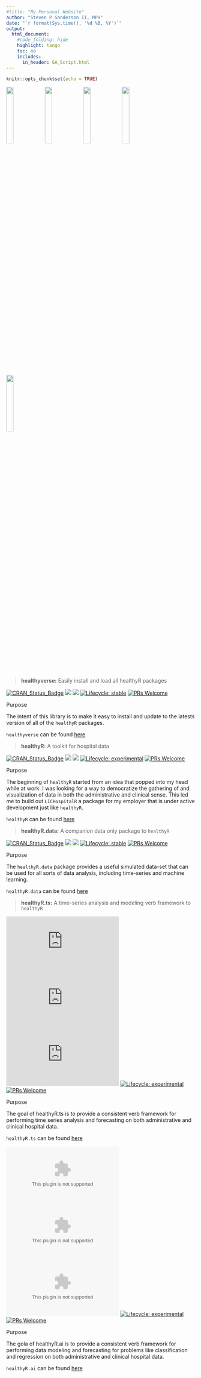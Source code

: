 ```yaml
---
#title: "My Personal Website"
author: "Steven P Sanderson II, MPH"
date: "`r format(Sys.time(), '%d %B, %Y')`"
output:
  html_document:
    #code_folding: hide
    highlight: tango
    toc: no
    includes:
      in_header: GA_Script.html
---
```


```r
knitr::opts_chunk$set(echo = TRUE)
```

<img src="logos/healthyverse.png"  width="19.6%" align="center" />
<img src="logos/healthyr.png"      width="19.6%" align="center" />
<img src="logos/healthyr_data.png" width="19.6%" align="center" />
<img src="logos/healthyr_ts.png"   width="19.6%" align="center" />
<img src="logos/healthyr_ai.png"   width="19.6%" align="center" />

#
> __healthyverse:__ Easily install and load all healthyR packages

<!-- badges: start -->
[![CRAN_Status_Badge](http://www.r-pkg.org/badges/version/healthyverse)](https://cran.r-project.org/package=healthyverse)
![](http://cranlogs.r-pkg.org/badges/healthyverse)
![](http://cranlogs.r-pkg.org/badges/grand-total/healthyverse)
[![Lifecycle: stable](https://img.shields.io/badge/lifecycle-stable-brightgreen.svg)](https://lifecycle.r-lib.org/articles/stages.html##stable)
[![PRs Welcome](https://img.shields.io/badge/PRs-welcome-brightgreen.svg?style=flat-square)](http://makeapullrequest.com)
<!-- badges: end -->

Purpose

The intent of this library is to make it easy to install and update to the latests version of all of the `healthyR` packages.

`healthyverse` can be found [here](https://www.spsanderson.com/healthyverse)

> __healthyR:__ A toolkit for hospital data

<!-- badges: start -->
[![CRAN_Status_Badge](http://www.r-pkg.org/badges/version/healthyR)](https://cran.r-project.org/package=healthyR)
![](https://cranlogs.r-pkg.org/badges/healthyR)
![](https://cranlogs.r-pkg.org/badges/grand-total/healthyR)
[![Lifecycle: experimental](https://img.shields.io/badge/lifecycle-experimental-orange.svg)](https://www.tidyverse.org/lifecycle/#experimental)
[![PRs Welcome](https://img.shields.io/badge/PRs-welcome-brightgreen.svg?style=flat-square)](http://makeapullrequest.com)
<!-- badges: end -->

Purpose

The beginning of `healthyR` started from an idea that popped into my head while
at work. I was looking for a way to democratize the gathering of and visualization 
of data in both the administrative and clinical sense. This led me to build out
`LICHospitalR` a package for my employer that is under active development just like 
`healthyR`. 

`healthyR` can be found [here](https://www.spsanderson.com/healthyR)

> __healthyR.data:__ A companion data only package to `healthyR`

<!-- badges: start -->
[![CRAN_Status_Badge](http://www.r-pkg.org/badges/version/healthyR.data)](https://cran.r-project.org/package=healthyR.data)
![](http://cranlogs.r-pkg.org/badges/healthyR.data)
![](http://cranlogs.r-pkg.org/badges/grand-total/healthyR.data)
[![Lifecycle: stable](https://img.shields.io/badge/lifecycle-stable-brightgreen.svg)](https://lifecycle.r-lib.org/articles/stages.html##stable)
[![PRs Welcome](https://img.shields.io/badge/PRs-welcome-brightgreen.svg?style=flat-square)](http://makeapullrequest.com)
<!-- badges: end -->

Purpose

The `healthyR.data` package provides a useful simulated data-set that can be used for all sorts
of data analysis, including time-series and machine learning.

`healthyR.data` can be found [here](https://www.spsanderson.com/healthyR.data)

> __healthyR.ts:__ A time-series analysis and modeling verb framework to `healthyR`

<!-- badges: start -->
[![CRAN_Status_Badge](http://www.r-pkg.org/badges/version/healthyR.ts)](https://cran.r-project.org/package=healthyR.ts)
![](https://cranlogs.r-pkg.org/badges/healthyR.ts)
![](https://cranlogs.r-pkg.org/badges/grand-total/healthyR.ts)
[![Lifecycle: experimental](https://img.shields.io/badge/lifecycle-experimental-orange.svg)](https://lifecycle.r-lib.org/articles/stages.html#experimental)
[![PRs Welcome](https://img.shields.io/badge/PRs-welcome-brightgreen.svg?style=flat-square)](http://makeapullrequest.com)
<!-- badges: end -->

Purpose

The goal of healthyR.ts is to provide a consistent verb framework for performing time series analysis and forecasting on both administrative and clinical hospital data.

`healthyR.ts` can be found [here](https://www.spsanderson.com/healthyR.ts)

<!-- badges: start -->
[![CRAN_Status_Badge](http://www.r-pkg.org/badges/version/healthyR.ai)](https://cran.r-project.org/package=healthyR.ai)
![](https://cranlogs.r-pkg.org/badges/healthyR.ai)
![](https://cranlogs.r-pkg.org/badges/grand-total/healthyR.ai)
[![Lifecycle: experimental](https://img.shields.io/badge/lifecycle-experimental-orange.svg)](https://lifecycle.r-lib.org/articles/stages.html#experimental)
[![PRs Welcome](https://img.shields.io/badge/PRs-welcome-brightgreen.svg?style=flat-square)](http://makeapullrequest.com)
<!-- badges: end -->

Purpose

The gola of healthyR.ai is to provide a consistent verb framework for performing data modeling
and forecasting for problems like classification and regression on both administrative and clinical
hospital data.

`healthyR.ai` can be found [here](https://www.spsanderson.com/healthyR.ai)